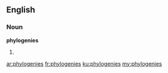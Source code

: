 ==English==

===Noun===
'''phylogenies'''

# {{plural of|phylogeny}}

[[ar:phylogenies]]
[[fr:phylogenies]]
[[ku:phylogenies]]
[[my:phylogenies]]
